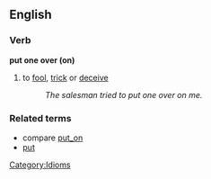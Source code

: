 ==English==

===Verb===
'''put one over (on)'''

#to [[fool]], [[trick]] or [[deceive]]
#:''The salesman tried to put one over on me.''

===Related terms===
*compare [[put_on]]
*[[put]]

[[Category:Idioms]]